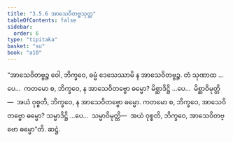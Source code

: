 ```yaml
---
title: "3.5.6 အာသေဝိတဗ္ဗသုတ္တ"
tableOfContents: false
sidebar:
  order: 6
type: "tipitaka"
basket: "su"
book: "a10"
---
```



<DynamicBreadcrumb />

<Division number="150" book="a10" e="ch" v="17" p="456">

<Paragraph number="1139" book="a10">
“အာသေဝိတဗ္ဗဉ္စ ဝေါ, ဘိက္ခဝေ, ဓမ္မံ ဒေသေဿာမိ န အာသေဝိတဗ္ဗဉ္စ. တံ သုဏာထ …ပေ…  ကတမော စ, ဘိက္ခဝေ, န အာသေဝိတဗ္ဗော ဓမ္မော? မိစ္ဆာဒိဋ္ဌိ …ပေ…  မိစ္ဆာဝိမုတ္တိ—  အယံ ဝုစ္စတိ, ဘိက္ခဝေ, န အာသေဝိတဗ္ဗော ဓမ္မော. ကတမော စ, ဘိက္ခဝေ, အာသေဝိတဗ္ဗော ဓမ္မော? သမ္မာဒိဋ္ဌိ …ပေ…  သမ္မာဝိမုတ္တိ—  အယံ ဝုစ္စတိ, ဘိက္ခဝေ, အာသေဝိတဗ္ဗော ဓမ္မော”တိ.

</Paragraph>
</Division>

<Paragraph number="1140" type="center" book="a10">
ဆဋ္ဌံ.
</Paragraph>
